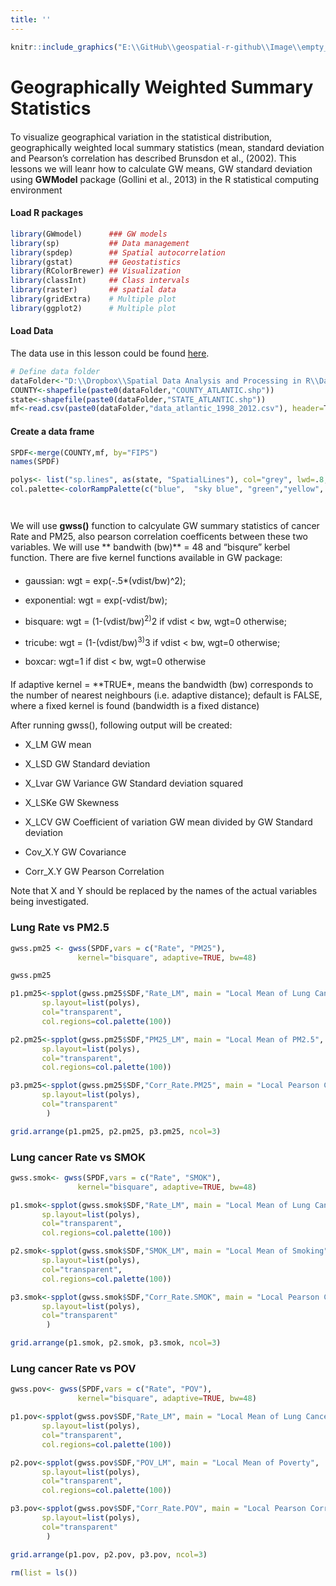 ```yaml
---
title: ''
---
```


```r
knitr::include_graphics("E:\\GitHub\\geospatial-r-github\\Image\\empty_banner.png")
```
<div style="margin-bottom:20px;">
</div>


# Geographically Weighted Summary Statistics
<div style="margin-bottom:20px;">
</div>

To visualize geographical variation in the statistical distribution, geographically weighted local summary statistics (mean, standard deviation and Pearson’s correlation has described Brunsdon et al., (2002). This lessons we will leanr how to calculate GW means, GW standard deviation using  **GWModel** package (Gollini et al., 2013)  in the R statistical computing environment

#### Load R packages

```r
library(GWmodel)      ### GW models
library(sp)           ## Data management
library(spdep)        ## Spatial autocorrelation
library(gstat)        ## Geostatistics
library(RColorBrewer) ## Visualization
library(classInt)     ## Class intervals
library(raster)       ## spatial data
library(gridExtra)    # Multiple plot
library(ggplot2)      # Multiple plot
```


#### Load Data

The data use in this lesson could be found [here](https://www.dropbox.com/s/lrz6og0ld2m64df/Data_GWR.7z?dl=0). 


```r
# Define data folder
dataFolder<-"D:\\Dropbox\\Spatial Data Analysis and Processing in R\\Data_GWR\\"
COUNTY<-shapefile(paste0(dataFolder,"COUNTY_ATLANTIC.shp"))
state<-shapefile(paste0(dataFolder,"STATE_ATLANTIC.shp"))
mf<-read.csv(paste0(dataFolder,"data_atlantic_1998_2012.csv"), header=T)
```


#### Create a data frame

```r
SPDF<-merge(COUNTY,mf, by="FIPS")
names(SPDF)
```

```r
polys<- list("sp.lines", as(state, "SpatialLines"), col="grey", lwd=.8,lty=1)
col.palette<-colorRampPalette(c("blue",  "sky blue", "green","yellow", "red"),space="rgb",interpolate = "linear")
```

<div style="margin-bottom:42px;">
</div>

We will use **gwss()** function to calcyulate GW summary statistics of cancer Rate  and PM25, also  pearson correlation coefficents between these two variables. We will use ** bandwith (bw)** = 48 and "bisqure" kerbel function. There  are five  kernel functions available in GW package: 

<div style="margin-bottom:20px;">
</div>

* gaussian: wgt = exp(-.5*(vdist/bw)^2);

* exponential: wgt = exp(-vdist/bw);

* bisquare: wgt = (1-(vdist/bw)^2)^2 if vdist < bw, wgt=0 otherwise;

* tricube: wgt = (1-(vdist/bw)^3)^3 if vdist < bw, wgt=0 otherwise;

* boxcar: wgt=1 if dist < bw, wgt=0 otherwise 

<div style="margin-bottom:20px;">
</div>

If adaptive kernel = **TRUE*, means the bandwidth (bw) corresponds to the number of nearest neighbours (i.e. adaptive distance); default is FALSE, where a fixed kernel is found (bandwidth is a fixed distance)

After running gwss(), following output will be created: 



*  X_LM             GW mean

*  X_LSD	          GW Standard deviation

*  X_Lvar           GW Variance	GW Standard deviation squared

*  X_LSKe           GW Skewness

* X_LCV             GW Coefficient of variation	GW mean divided by GW Standard deviation

*  Cov_X.Y          GW Covariance	

*  Corr_X.Y         GW Pearson Correlation


Note that X and Y should be replaced by the names of the actual variables being investigated. 

<div style="margin-bottom:20px;">
</div>

### Lung  Rate vs PM2.5

```r
gwss.pm25 <- gwss(SPDF,vars = c("Rate", "PM25"),
               kernel="bisquare", adaptive=TRUE, bw=48)
```

```r
gwss.pm25
```

```r
p1.pm25<-spplot(gwss.pm25$SDF,"Rate_LM", main = "Local Mean of Lung Cancer", 
       sp.layout=list(polys),
       col="transparent",
       col.regions=col.palette(100))

p2.pm25<-spplot(gwss.pm25$SDF,"PM25_LM", main = "Local Mean of PM2.5", 
       sp.layout=list(polys),
       col="transparent",
       col.regions=col.palette(100))

p3.pm25<-spplot(gwss.pm25$SDF,"Corr_Rate.PM25", main = "Local Pearson Correlation", 
       sp.layout=list(polys),
       col="transparent"
        )
```

```r
grid.arrange(p1.pm25, p2.pm25, p3.pm25, ncol=3)
```

<div style="margin-bottom:20px;">
</div>

### Lung cancer Rate vs SMOK

```r
gwss.smok<- gwss(SPDF,vars = c("Rate", "SMOK"),
               kernel="bisquare", adaptive=TRUE, bw=48)
```


```r
p1.smok<-spplot(gwss.smok$SDF,"Rate_LM", main = "Local Mean of Lung Cancer", 
       sp.layout=list(polys),
       col="transparent",
       col.regions=col.palette(100))

p2.smok<-spplot(gwss.smok$SDF,"SMOK_LM", main = "Local Mean of Smoking", 
       sp.layout=list(polys),
       col="transparent",
       col.regions=col.palette(100))

p3.smok<-spplot(gwss.smok$SDF,"Corr_Rate.SMOK", main = "Local Pearson Correlation", 
       sp.layout=list(polys),
       col="transparent"
        )
```

```r
grid.arrange(p1.smok, p2.smok, p3.smok, ncol=3)
```

<div style="margin-bottom:20px;">
</div>


### Lung  cancer Rate vs POV

```r
gwss.pov<- gwss(SPDF,vars = c("Rate", "POV"),
               kernel="bisquare", adaptive=TRUE, bw=48)
```


```r
p1.pov<-spplot(gwss.pov$SDF,"Rate_LM", main = "Local Mean of Lung Cancer", 
       sp.layout=list(polys),
       col="transparent",
       col.regions=col.palette(100))

p2.pov<-spplot(gwss.pov$SDF,"POV_LM", main = "Local Mean of Poverty", 
       sp.layout=list(polys),
       col="transparent",
       col.regions=col.palette(100))

p3.pov<-spplot(gwss.pov$SDF,"Corr_Rate.POV", main = "Local Pearson Correlation", 
       sp.layout=list(polys),
       col="transparent"
        )
```

```r
grid.arrange(p1.pov, p2.pov, p3.pov, ncol=3)
```



```r
rm(list = ls())
```


